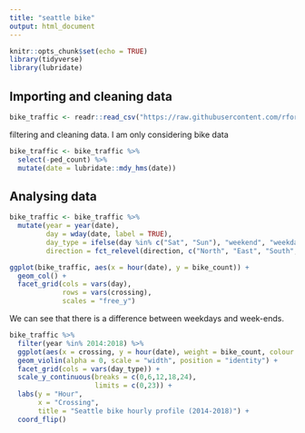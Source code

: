 ```yaml
---
title: "seattle bike"
output: html_document
---
```


```r
knitr::opts_chunk$set(echo = TRUE)
library(tidyverse)
library(lubridate)
```


## Importing and cleaning data

```r
bike_traffic <- readr::read_csv("https://raw.githubusercontent.com/rfordatascience/tidytuesday/master/data/2019/2019-04-02/bike_traffic.csv")

```

filtering and cleaning data. I am only considering bike data

```r
bike_traffic <- bike_traffic %>% 
  select(-ped_count) %>%
  mutate(date = lubridate::mdy_hms(date))
```

<!-- ```{r detecting outliers} -->
<!-- bike_traffic %>%  -->
<!--   skimr::skim() -->

<!-- bike_traffic %>% top_n(n = 20) %>% arrange(desc(bike_count)) -->

<!-- bike_traffic %>%  -->
<!--   filter(crossing == "Burke Gilman Trail", -->
<!--          date(date) == "2018-05-30") %>%  -->
<!--   arrange(desc(bike_count)) -->
<!-- ``` -->

<!-- ```{r removing outliers} -->
<!-- bike_traffic <- bike_traffic %>%  -->
<!--   mutate(bike_count = case_when(crossing == "Burke Gilman Trail" & date(date) == "2018-05-30" ~ 0, -->
<!--                                 TRUE ~ bike_count)) -->


<!-- ``` -->


## Analysing data

```r
bike_traffic <- bike_traffic %>% 
  mutate(year = year(date),
         day = wday(date, label = TRUE),
         day_type = ifelse(day %in% c("Sat", "Sun"), "weekend", "weekday"),
         direction = fct_relevel(direction, c("North", "East", "South", "West")))

```

```r
ggplot(bike_traffic, aes(x = hour(date), y = bike_count)) + 
  geom_col() +
  facet_grid(cols = vars(day),
             rows = vars(crossing),
             scales = "free_y") 
```

We can see that there is a difference between weekdays and week-ends.

```r
bike_traffic %>% 
  filter(year %in% 2014:2018) %>% 
  ggplot(aes(x = crossing, y = hour(date), weight = bike_count, colour = direction)) + 
  geom_violin(alpha = 0, scale = "width", position = "identity") +
  facet_grid(cols = vars(day_type)) +
  scale_y_continuous(breaks = c(0,6,12,18,24),
                     limits = c(0,23)) +
  labs(y = "Hour",
       x = "Crossing",
       title = "Seattle bike hourly profile (2014-2018)") +
  coord_flip() 
```



